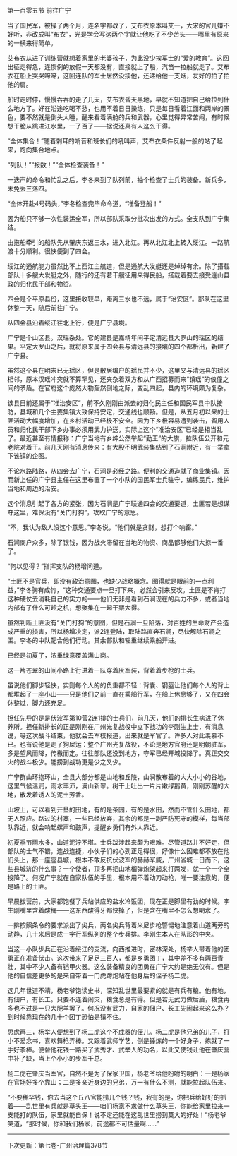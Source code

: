 

第一百零五节 前往广宁

当了国民军，被操了两个月，连名字都改了，艾布衣原本叫艾一，大宋的官儿嫌不好听，非改成叫“布衣”，光是学会写这两个字就让他吃了不少苦头――哪里有原来的一横来得简单。

艾布衣从进了训练营就想着家里的老婆孩子，为此没少挨军士的“爱的教育”。这回出征走得急，连惯例的放假一天都没有，直接就上了船，汽笛一拉船就走了。艾布衣在船上哭哭啼啼，这回连队的军士居然没揍他，还递给他一支烟，友好的拍了拍他的肩。

船时走时停，慢慢吞吞的走了几天，艾布衣昏天黑地，早就不知道把自己给拉到什么地方了。好在沿途吃喝不愁，也用不着日日操练，只是每日看着江面和两岸的景色，要不然就是倒头大睡，醒来看着满舱的兵和武器，心里觉得异常苦闷，有时候想干脆从跳进江水里，一了百了――据说还真有人这么干得。

“全体集合！”随着刺耳的哨音和班长们的吼叫声，艾布衣条件反射一般的站了起来，跑向集合地点。

“列队！”“报数！”“全体检查装备！”

一迭声的命令和忙乱之后，李冬来到了队列前，抽个检查了士兵的装备。新兵多，未免丢三落四。

“全体开赴4号码头，”李冬检查完毕命令道，“准备登船！”

因为船只不够一次性装运全军，所以部队采取分批次出发的方式。全支队到广宁集结。

由拖船牵引的船队先从肇庆东返三水，进入北江。再从北江北上转入绥江。一路航渡十分顺利。很快便到了四会。

绥江的通航能力虽然比不上西江主航道，但是通航大发艇还是绰绰有余。除了搭载部队十多艘大发艇之外，随行的还有若干艘征用来得民船，搭载着要去接受连山县政的归化民干部和物资。

四会是个平原县份，这里接收较早，距离三水也不远，属于“治安区”。部队在这里休整一天，随后前往广宁。

从四会县沿着绥江往北上行，便是广宁县境。

广宁是个山区县。汉瑶杂处。它的建县是嘉靖年间平定清远县大罗山的瑶区的结果。平定大罗山之后，就将原来属于四会县与清远县的接壤的四个都析出，新建了广宁县。

虽然这个县在明末已无瑶区，但是散居编户的瑶民并不少，这里又与清远县的瑶区相邻，原本汉瑶冲突就不算罕见，还夹杂着双方和从广西招募而来“镇瑶”的俍僮之间的矛盾。在官府这个庞然大物轰然倒地之际，变乱四起，县内的环境颇为复杂。

该县目前还属于“准治安区”，前不久刚刚由派去的归化民主任和国民军县中队接防，县城和几个主要集镇大致保持安定，交通线也顺畅。但是，从五月初以来的土匪活动大幅度增加，在乡村活动已经极不安全。因为下乡极容易遭到袭击，留用人员和归化民干部下乡办事必须用武力护送，实际上这个“准治安区”已经是相当乱了。最近甚至有情报称：广宁当地有乡绅公然举起“勤王”的大旗，拉队伍公开和元老院对着干。前几天刚有消息传来：有大股不明武装集结到了石涧附近，有一举拿下该镇的企图。

不论水路陆路，从四会去广宁，石涧是必经之路。便利的交通造就了商业集镇。因而新上任的广宁县主任在这里布置了一个小队的国民军士兵驻守，编练民兵，维护当地和周边的治安。

这个消息引起了各方的紧张，因为石涧是广宁联通四会的交通要道，土匪若是想谋夺这里，难保没有“关门打狗”，攻取广宁的意思。

“不，我认为敌人没这个意思。”李冬说，“他们就是贪财，想打个响窑。”

石涧商户众多，除了银钱，因为战火滞留在当地的物资、商品都够他们大掠一番了。

“何以见得？”指挥支队的杨增问道。

“土匪不是官兵，即没有政治意图，也缺少战略概念。图得就是眼前的一点利益，”李冬胸有成竹，“这种交通要点一旦打下来，必然会引来反攻。土匪是不肯打这种硬仗去消耗自己的实力的――他们无非是看到石涧现在的兵力不多，或者当地内部有了什么可趁之机，想聚集在一起干票大得。

虽然判断土匪没有“关门打狗”的意图，但是石涧一旦陷落，对百姓的生命财产会造成严重的损害，所以杨增决定，派2连登陆，取陆路直奔石涧，尽快解除石涧之围。李冬的中队配合他们行动。其余部队和辎重继续乘船开进。

已经是初夏了，浓重绿意覆盖满山岗。

这一片苍翠的山间小路上行进着一队穿着灰军装，背着着步枪的士兵。

虽说他们脚步轻快，实则每个人的的负重都不轻：背囊、钢盔让他们每个人的背上都堆起了一座小山――只是他们之前一直在乘船行军，在船上休息够了，又在四会休整过，脚力还充足。

担任先导的是是伏波军第10营2连1排的士兵们，前几天，他们的排长生病进了休养所。担任新排长的正是刚刚在广州光复战役中立下战功的李刚生上士，有消息说，等这次战斗结束，他就会去军校报道，出来就是军官了。许多人对此羡慕不已。也有说他是走了狗屎运：整个广州光复战役，不论是地方官府还是明朝驻军，多是望风而降，传檄而定。往往部队还没到地方，守军已经开城投降了。真正交交火的战斗极少。能捞到战功更是少之又少。

广宁群山环抱环山，全县大部分都是山地和丘陵，山涧散布着的大大小小的谷地，这里气候温润，雨水丰沛，满山新翠。树干上吐出一片片嫩绿鹅黄，刚刚苏醒的大地，散发着诱人的泥土芳香。

山坡上，可以看到开垦的田地，有的是茶园，有的是水田，然而不管什么田地，都无人照应。路过的村寨，一些已经放弃，其余的都是一副严防死守的模样，每当部队靠近，就会响起螺声和鼓声，提醒乡勇们有外人靠近。

初夏季节雨水多，山道泥泞不堪。士兵跋涉起来颇为艰难。尽管道路并不好走，但部队的士气不错，连战连捷，小伙子们的心劲正足得很，好像什么困难都不放在他们头上，那一座座县城，根本不敢反抗伏波军的赫赫军威，广州省城一日而下，这些县城济的什么事？一个使者，顶多再把山地榴弹炮架起来打两发，就一个一个全投降了。何况广宁就在自家队伍的手里，根本用不着动刀动枪，唯一要注意的，便是路上的土匪。

早晨拔营前，大家都饱餐了兵站供应的盐水冷饭团，现在正是脚里有劲的时候。李生刚嘴里含着酸梅――这东西酸得牙都快掉了，但是含在嘴里不怎么想喝水了。

一排按照条令的要求派出了尖兵，两名尖兵背着米尼步枪警惕地注意着山道两旁的动静，几十米后是成一字行军纵列的整个步兵排。李刚生本人在队形的中央。

当这一小队步兵正在沿着绥江的支流，向西推进时，密林深处，杨举人带着他的团勇正在准备伏击。这次带来了足足三百人，都是乡勇团丁，其中差不多有两百青壮，其中不少人备有铠甲火器。这么装备精良的团勇在广宁大约是绝无仅有。但是他的自信差更多的是来自带着一门虎蹲炮站在他身后的侄子杨二虎。

这几年世道不靖，杨老爷饱读史书，深知乱世里最要紧的就是有兵有粮。他有地，有佃户，有长工。只要不连着闹灾，粮食总是有得。但是若无武力做后盾，粮食再多也不过是一只大肥羊罢了。何况没有武力，自家的佃户、长工先闹起来这么办？到时候靠现在的几十个团丁恐怕是镇不住。

思虑再三，杨举人便想到了杨二虎这个不成器的侄儿。杨二虎是他兄弟的儿子，打小不爱念书，喜欢舞枪弄棒。又跟着武师学艺，倒是锤炼的一个好身子，练就了一手好拳棒。便替他花钱一路买了武秀才、武举人的功名，以此又使钱让他在肇庆营中补了缺，当上个小小的步军千总。

杨二虎在肇庆当军官，自然不是为了保家卫国，杨老爷给他吩咐的明白：一是杨家在官场好多个靠山；二是多亲近身边的兄弟，万一有什么不测，就能拉起队伍来。

“不要稀罕钱，你去当这个丘八官能捞几个钱？钱，我有的是，你把兵给好好的抓着――乱世里有兵就是草头王――咱们杨家不求做什么草头王，你能给家里拉来一支能打的队伍，家里就能自保！说不定还能在这乱世里捞到莫大的好处！”杨老爷笑道，“那时候，你和我们杨家，前途都不可估量啊……”

------------------------------------------------------------

下次更新：第七卷-广州治理篇378节

